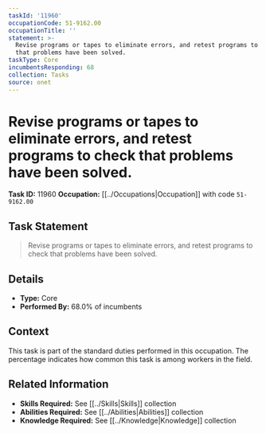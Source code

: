 ```yaml
---
taskId: '11960'
occupationCode: 51-9162.00
occupationTitle: ''
statement: >-
  Revise programs or tapes to eliminate errors, and retest programs to check
  that problems have been solved.
taskType: Core
incumbentsResponding: 68
collection: Tasks
source: onet
---
```

# Revise programs or tapes to eliminate errors, and retest programs to check that problems have been solved.

**Task ID:** 11960
**Occupation:** [[../Occupations|Occupation]] with code `51-9162.00`

## Task Statement

> Revise programs or tapes to eliminate errors, and retest programs to check that problems have been solved.

## Details

- **Type:** Core
- **Performed By:** 68.0% of incumbents

## Context

This task is part of the standard duties performed in this occupation. The percentage indicates how common this task is among workers in the field.

## Related Information

- **Skills Required:** See [[../Skills|Skills]] collection
- **Abilities Required:** See [[../Abilities|Abilities]] collection
- **Knowledge Required:** See [[../Knowledge|Knowledge]] collection
